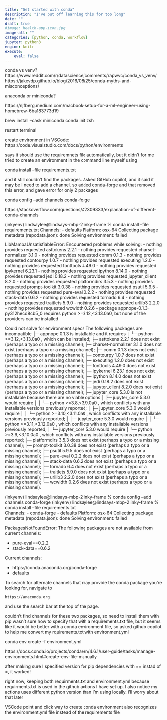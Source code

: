 ```yaml
---
title: "Get started with conda"
description: "I've put off learning this for too long"
date: ""
draft: true
#image: health-app-icon.jpg
image-alt: ""
categories: [python, conda, workflow]
jupyter: python3
engine: knitr
execute:
    eval: false
---
```



conda vs venv? 
https://www.reddit.com/r/datascience/comments/rapwvc/conda_vs_venv/
https://jakevdp.github.io/blog/2016/08/25/conda-myths-and-misconceptions/

anaconda or miniconda?


https://njfberg.medium.com/macbook-setup-for-a-ml-engineer-using-homebrew-6ba183773d19

brew install --cask miniconda
conda init zsh

restart terminal

create environment in VSCode:
https://code.visualstudio.com/docs/python/environments

says it should use the requiremnets file automatically, but it didn't for me
tried to create an environment in the command line myself using

conda install --file requirements.txt

and it still couldn't find the packages. Asked GitHub copilot, and it said it may be I need to add a channel. so added conda-forge and that removed this error, and gave error for only 2 packages

conda config --add channels conda-forge

https://stackoverflow.com/questions/42309333/explanation-of-different-conda-channels





(inkyenv) lindsaylee@lindsays-mbp-2 inky-frame % conda install --file requirements.txt
Channels:
 - defaults
Platform: osx-64
Collecting package metadata (repodata.json): done
Solving environment: failed

LibMambaUnsatisfiableError: Encountered problems while solving:
  - nothing provides requested asttokens 2.2.1
  - nothing provides requested charset-normalizer 3.1.0
  - nothing provides requested comm 0.1.3
  - nothing provides requested contourpy 1.0.7
  - nothing provides requested executing 1.2.0
  - nothing provides requested fonttools 4.49.0
  - nothing provides requested ipykernel 6.23.1
  - nothing provides requested ipython 8.14.0
  - nothing provides requested jedi 0.18.2
  - nothing provides requested jupyter_client 8.2.0
  - nothing provides requested platformdirs 3.5.3
  - nothing provides requested prompt-toolkit 3.0.38
  - nothing provides requested psutil 5.9.5
  - nothing provides requested pure-eval 0.2.2
  - nothing provides requested stack-data 0.6.2
  - nothing provides requested tornado 6.4
  - nothing provides requested traitlets 5.9.0
  - nothing provides requested urllib3 2.2.0
  - nothing provides requested wcwidth 0.2.6
  - package appnope-0.1.3-py312hecd8cb5_0 requires python >=3.12,<3.13.0a0, but none of the providers can be installed

Could not solve for environment specs
The following packages are incompatible
├─ appnope 0.1.3  is installable and it requires
│  └─ python >=3.12,<3.13.0a0 , which can be installed;
├─ asttokens 2.2.1  does not exist (perhaps a typo or a missing channel);
├─ charset-normalizer 3.1.0  does not exist (perhaps a typo or a missing channel);
├─ comm 0.1.3  does not exist (perhaps a typo or a missing channel);
├─ contourpy 1.0.7  does not exist (perhaps a typo or a missing channel);
├─ executing 1.2.0  does not exist (perhaps a typo or a missing channel);
├─ fonttools 4.49.0  does not exist (perhaps a typo or a missing channel);
├─ ipykernel 6.23.1  does not exist (perhaps a typo or a missing channel);
├─ ipython 8.14.0  does not exist (perhaps a typo or a missing channel);
├─ jedi 0.18.2  does not exist (perhaps a typo or a missing channel);
├─ jupyter_client 8.2.0  does not exist (perhaps a typo or a missing channel);
├─ jupyter_core 5.3.0  is not installable because there are no viable options
│  ├─ jupyter_core 5.3.0 would require
│  │  └─ python >=3.8,<3.9.0a0 , which conflicts with any installable versions previously reported;
│  ├─ jupyter_core 5.3.0 would require
│  │  └─ python >=3.10,<3.11.0a0 , which conflicts with any installable versions previously reported;
│  ├─ jupyter_core 5.3.0 would require
│  │  └─ python >=3.11,<3.12.0a0 , which conflicts with any installable versions previously reported;
│  └─ jupyter_core 5.3.0 would require
│     └─ python >=3.9,<3.10.0a0 , which conflicts with any installable versions previously reported;
├─ platformdirs 3.5.3  does not exist (perhaps a typo or a missing channel);
├─ prompt-toolkit 3.0.38  does not exist (perhaps a typo or a missing channel);
├─ psutil 5.9.5  does not exist (perhaps a typo or a missing channel);
├─ pure-eval 0.2.2  does not exist (perhaps a typo or a missing channel);
├─ stack-data 0.6.2  does not exist (perhaps a typo or a missing channel);
├─ tornado 6.4  does not exist (perhaps a typo or a missing channel);
├─ traitlets 5.9.0  does not exist (perhaps a typo or a missing channel);
├─ urllib3 2.2.0  does not exist (perhaps a typo or a missing channel);
└─ wcwidth 0.2.6  does not exist (perhaps a typo or a missing channel).

(inkyenv) lindsaylee@lindsays-mbp-2 inky-frame % conda config --add channels conda-forge
(inkyenv) lindsaylee@lindsays-mbp-2 inky-frame % conda install --file requirements.txt  
Channels:
 - conda-forge
 - defaults
Platform: osx-64
Collecting package metadata (repodata.json): done
Solving environment: failed

PackagesNotFoundError: The following packages are not available from current channels:

  - pure-eval==0.2.2
  - stack-data==0.6.2

Current channels:

  - https://conda.anaconda.org/conda-forge
  - defaults

To search for alternate channels that may provide the conda package you're
looking for, navigate to

    https://anaconda.org

and use the search bar at the top of the page.




couldn't find channels for these two packages, so need to install them with pip
wasn't sure how to specify that with a requirements.txt file, but it seems like it would be better with a conda environment file, so asked github copilot to help me convert my rquirements.txt with environment.yml

conda env create -f environment.yml

https://docs.conda.io/projects/conda/en/4.6.1/user-guide/tasks/manage-environments.html#create-env-file-manually

after making sure I specified version for pip dependencies with == instad of =, it worked!

right now, keeping both requirments.txt and environment.yml because requirments.txt is used in the github actions I have set up. I also notice my actions uses different python version than I'm using locally. i'll worry about that later

VSCode point and click way to create conda environment also recognizes the environment.yml file instead of the requirements file
